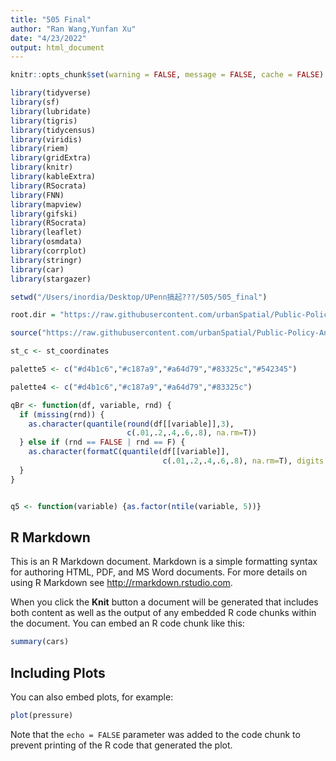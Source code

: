 ```yaml
---
title: "505 Final"
author: "Ran Wang,Yunfan Xu"
date: "4/23/2022"
output: html_document
---
```


```r
knitr::opts_chunk$set(warning = FALSE, message = FALSE, cache = FALSE)

library(tidyverse)
library(sf)
library(lubridate)
library(tigris)
library(tidycensus)
library(viridis)
library(riem)
library(gridExtra)
library(knitr)
library(kableExtra)
library(RSocrata)
library(FNN)
library(mapview)
library(gifski)
library(RSocrata)
library(leaflet)
library(osmdata)
library(corrplot)
library(stringr)
library(car)
library(stargazer)

setwd("/Users/inordia/Desktop/UPenn搞起???/505/505_final")

root.dir = "https://raw.githubusercontent.com/urbanSpatial/Public-Policy-Analytics-Landing/master/DATA/"

source("https://raw.githubusercontent.com/urbanSpatial/Public-Policy-Analytics-Landing/master/functions.r")

st_c <- st_coordinates

palette5 <- c("#d4b1c6","#c187a9","#a64d79","#83325c","#542345")

palette4 <- c("#d4b1c6","#c187a9","#a64d79","#83325c")

qBr <- function(df, variable, rnd) {
  if (missing(rnd)) {
    as.character(quantile(round(df[[variable]],3),
                          c(.01,.2,.4,.6,.8), na.rm=T))
  } else if (rnd == FALSE | rnd == F) {
    as.character(formatC(quantile(df[[variable]],
                                  c(.01,.2,.4,.6,.8), na.rm=T), digits = 3))
  }
}


q5 <- function(variable) {as.factor(ntile(variable, 5))}
```

## R Markdown

This is an R Markdown document. Markdown is a simple formatting syntax for authoring HTML, PDF, and MS Word documents. For more details on using R Markdown see <http://rmarkdown.rstudio.com>.

When you click the **Knit** button a document will be generated that includes both content as well as the output of any embedded R code chunks within the document. You can embed an R code chunk like this:

```r
summary(cars)
```

## Including Plots

You can also embed plots, for example:

```r
plot(pressure)
```

Note that the `echo = FALSE` parameter was added to the code chunk to prevent printing of the R code that generated the plot.
